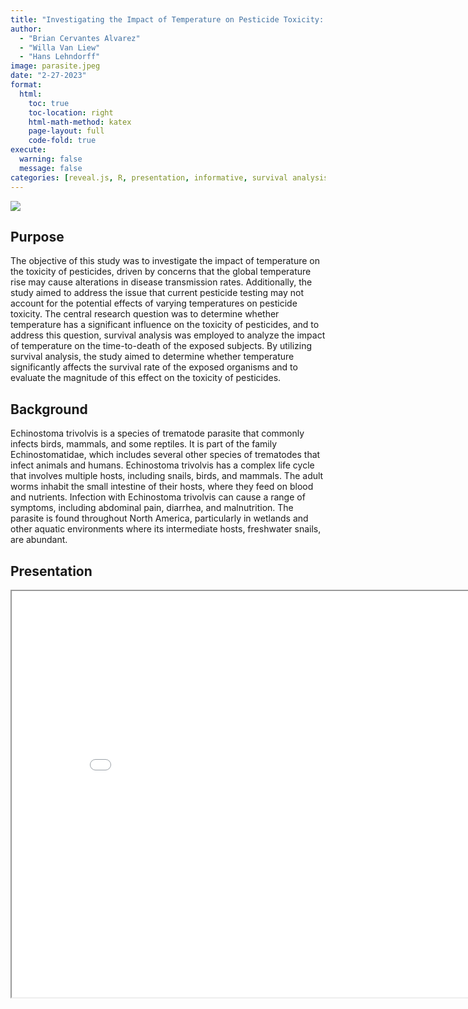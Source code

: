 ```yaml
---
title: "Investigating the Impact of Temperature on Pesticide Toxicity: A Survival Analysis Approach"
author: 
  - "Brian Cervantes Alvarez"
  - "Willa Van Liew"
  - "Hans Lehndorff"
image: parasite.jpeg
date: "2-27-2023"
format:
  html:
    toc: true
    toc-location: right
    html-math-method: katex
    page-layout: full
    code-fold: true
execute: 
  warning: false
  message: false
categories: [reveal.js, R, presentation, informative, survival analysis]
---
```


![](parasite.jpeg)

## Purpose

The objective of this study was to investigate the impact of temperature on the toxicity of pesticides, driven by concerns that the global temperature rise may cause alterations in disease transmission rates. Additionally, the study aimed to address the issue that current pesticide testing may not account for the potential effects of varying temperatures on pesticide toxicity. The central research question was to determine whether temperature has a significant influence on the toxicity of pesticides, and to address this question, survival analysis was employed to analyze the impact of temperature on the time-to-death of the exposed subjects. By utilizing survival analysis, the study aimed to determine whether temperature significantly affects the survival rate of the exposed organisms and to evaluate the magnitude of this effect on the toxicity of pesticides.

## Background

Echinostoma trivolvis is a species of trematode parasite that commonly infects birds, mammals, and some reptiles. It is part of the family Echinostomatidae, which includes several other species of trematodes that infect animals and humans. Echinostoma trivolvis has a complex life cycle that involves multiple hosts, including snails, birds, and mammals. The adult worms inhabit the small intestine of their hosts, where they feed on blood and nutrients. Infection with Echinostoma trivolvis can cause a range of symptoms, including abdominal pain, diarrhea, and malnutrition. The parasite is found throughout North America, particularly in wetlands and other aquatic environments where its intermediate hosts, freshwater snails, are abundant.

## Presentation

<iframe src="SurvivalAnalysis_Parasites.html" title="Parsite Reveal.Js" width="850" height="650">

</iframe>
